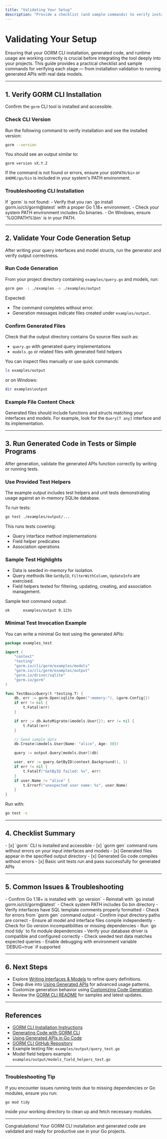 ```yaml
---
title: "Validating Your Setup"
description: "Provide a checklist (and sample commands) to verify installation, code generation, and running generated APIs in a real Go project context. Link to simple output, test, or example code users can run as a 'first proof'."
---
```


# Validating Your Setup

Ensuring that your GORM CLI installation, generated code, and runtime usage are working correctly is crucial before integrating the tool deeply into your projects. This guide provides a practical checklist and sample commands for verifying each stage — from installation validation to running generated APIs with real data models.

---

## 1. Verify GORM CLI Installation

Confirm the `gorm` CLI tool is installed and accessible.

### Check CLI Version

Run the following command to verify installation and see the installed version:

```bash
gorm --version
```

You should see an output similar to:

```
gorm version vX.Y.Z
```

If the command is not found or errors, ensure your `$GOPATH/bin` or `$HOME/go/bin` is included in your system's PATH environment.

### Troubleshooting CLI Installation

<Tip>
If `gorm` is not found:
- Verify that you ran `go install gorm.io/cli/gorm@latest` with a proper Go 1.18+ environment.
- Check your system PATH environment includes Go binaries.
- On Windows, ensure `%GOPATH%\bin` is in your PATH.
</Tip>

---

## 2. Validate Your Code Generation Setup

After writing your query interfaces and model structs, run the generator and verify output correctness.

### Run Code Generation

From your project directory containing `examples/query.go` and models, run:

```bash
gorm gen -i ./examples -o ./examples/output
```

Expected:
- The command completes without error.
- Generation messages indicate files created under `examples/output`.

### Confirm Generated Files

Check that the output directory contains Go source files such as:

- `query.go` with generated query implementations
- `models.go` or related files with generated field helpers

You can inspect files manually or use quick commands:

```bash
ls examples/output
```

or on Windows:

```powershell
dir examples\output
```

### Example File Content Check

Generated files should include functions and structs matching your interfaces and models. For example, look for the `Query[T any]` interface and its implementation.

---

## 3. Run Generated Code in Tests or Simple Programs

After generation, validate the generated APIs function correctly by writing or running tests.

### Use Provided Test Helpers

The example output includes test helpers and unit tests demonstrating usage against an in-memory SQLite database.

To run tests:

```bash
go test ./examples/output/...
```

This runs tests covering:
- Query interface method implementations
- Field helper predicates
- Association operations

### Sample Test Highlights

- Data is seeded in-memory for isolation.
- Query methods like `GetByID`, `FilterWithColumn`, `UpdateInfo` are exercised.
- Field helpers tested for filtering, updating, creating, and association management.

Sample test command output:

```
ok   	examples/output	0.123s
```

### Minimal Test Invocation Example

You can write a minimal Go test using the generated APIs:

```go
package examples_test

import (
    "context"
    "testing"
    "gorm.io/cli/gorm/examples/models"
    "gorm.io/cli/gorm/examples/output"
    "gorm.io/driver/sqlite"
    "gorm.io/gorm"
)

func TestBasicQuery(t *testing.T) {
    db, err := gorm.Open(sqlite.Open(":memory:"), &gorm.Config{})
    if err != nil {
        t.Fatal(err)
    }

    if err := db.AutoMigrate(&models.User{}); err != nil {
        t.Fatal(err)
    }

    // Seed sample data
    db.Create(&models.User{Name: "alice", Age: 30})

    query := output.Query[models.User](db)

    user, err := query.GetByID(context.Background(), 1)
    if err != nil {
        t.Fatalf("GetByID failed: %v", err)
    }
    if user.Name != "alice" {
        t.Errorf("unexpected user name: %s", user.Name)
    }
}
```

Run with:

```bash
go test -v
```

---

## 4. Checklist Summary

<Check>
- [x] `gorm` CLI is installed and accessible
- [x] `gorm gen` command runs without errors on your input interfaces and models
- [x] Generated files appear in the specified output directory
- [x] Generated Go code compiles without errors
- [x] Basic unit tests run and pass successfully for generated APIs
</Check>

---

## 5. Common Issues & Troubleshooting

<AccordionGroup title="Troubleshooting Checklist">
<Accordion title="Installation Errors or Missing Command">
- Confirm Go 1.18+ is installed with `go version`
- Reinstall with `go install gorm.io/cli/gorm@latest`
- Check system PATH includes Go bin directory
</Accordion>
<Accordion title="Code Generation Fails or No Output">
- Verify interfaces have SQL template comments properly formatted
- Check for errors from `gorm gen` command output
- Confirm input directory paths are correct
</Accordion>
<Accordion title="Compilation Errors in Generated Code">
- Ensure all model and interface files compile independently
- Check for Go version incompatibilities or missing dependencies
- Run `go mod tidy` to fix module dependencies
</Accordion>
<Accordion title="Tests Fail at Runtime">
- Verify your database driver is compatible and configured correctly
- Check seeded test data matches expected queries
- Enable debugging with environment variable `DEBUG=true` if supported
</Accordion>
</AccordionGroup>

---

## 6. Next Steps

- Explore [Writing Interfaces & Models](/getting-started/first-run-generation/configuration-basics) to refine query definitions.
- Deep dive into [Using Generated APIs](/getting-started/first-run-generation/first-usage) for advanced usage patterns.
- Customize generation behavior using [Customizing Code Generation](/getting-started/configuration-validation/customizing-generation).
- Review the [GORM CLI README](https://github.com/go-gorm/cli/blob/main/README.md) for samples and latest updates.

---

## References

- [GORM CLI Installation Instructions](/getting-started/introduction-setup/installation)
- [Generating Code with GORM CLI](/getting-started/first-run-generation/generating-code)
- [Using Generated APIs in Go Code](/getting-started/first-run-generation/first-usage)
- [GORM CLI GitHub Repository](https://github.com/go-gorm/cli)
- Example testing file: `examples/output/query_test.go`
- Model field helpers example: `examples/output/models_field_helpers_test.go`


---

### Troubleshooting Tip
If you encounter issues running tests due to missing dependencies or Go modules, ensure you run:

```bash
go mod tidy
```

inside your working directory to clean up and fetch necessary modules.


---

Congratulations! Your GORM CLI installation and generated code are validated and ready for productive use in your Go projects.